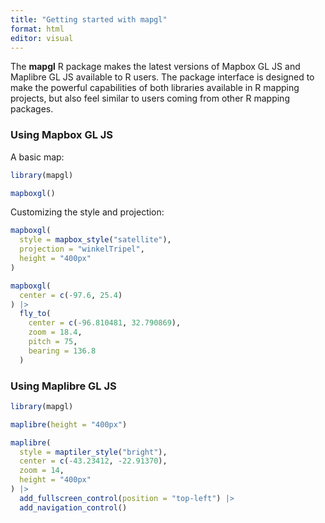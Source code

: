 ```yaml
---
title: "Getting started with mapgl"
format: html
editor: visual
---
```


The **mapgl** R package makes the latest versions of Mapbox GL JS and Maplibre GL JS available to R users. The package interface is designed to make the powerful capabilities of both libraries available in R mapping projects, but also feel similar to users coming from other R mapping packages.

### Using Mapbox GL JS

A basic map:

```r
library(mapgl)

mapboxgl()
```

Customizing the style and projection:

```r
mapboxgl(
  style = mapbox_style("satellite"),
  projection = "winkelTripel", 
  height = "400px"
)
```

```r
mapboxgl(
  center = c(-97.6, 25.4)
) |> 
  fly_to(
    center = c(-96.810481, 32.790869),
    zoom = 18.4,
    pitch = 75,
    bearing = 136.8
  )
```

### Using Maplibre GL JS

```r
library(mapgl)

maplibre(height = "400px")
```

```r
maplibre(
  style = maptiler_style("bright"),
  center = c(-43.23412, -22.91370),
  zoom = 14, 
  height = "400px"
) |> 
  add_fullscreen_control(position = "top-left") |> 
  add_navigation_control()
```

